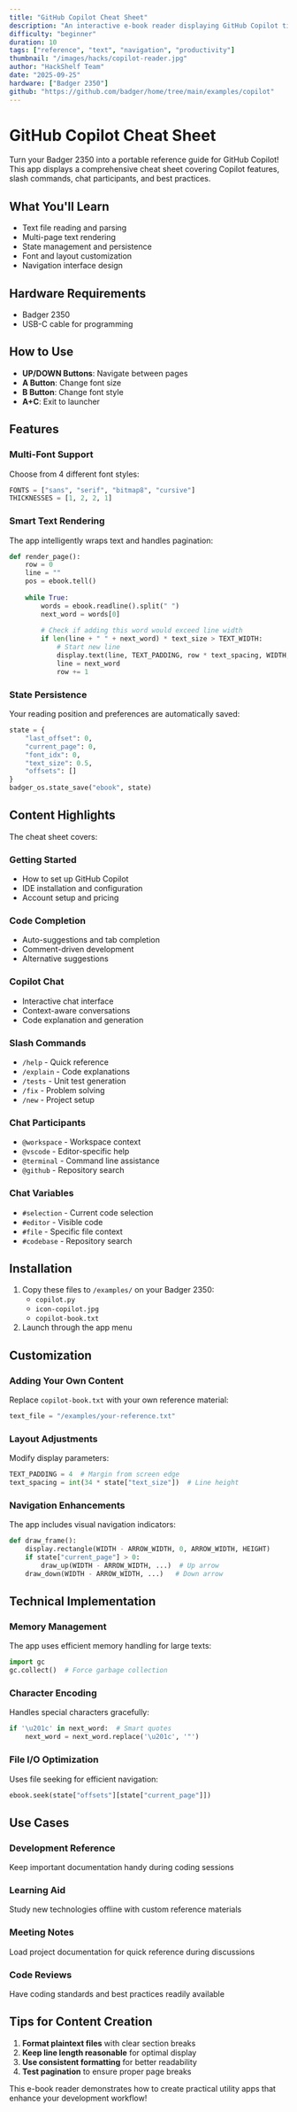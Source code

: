 ```yaml
---
title: "GitHub Copilot Cheat Sheet"
description: "An interactive e-book reader displaying GitHub Copilot tips, tricks, and documentation right on your badge."
difficulty: "beginner"
duration: 10
tags: ["reference", "text", "navigation", "productivity"]
thumbnail: "/images/hacks/copilot-reader.jpg"
author: "HackShelf Team"
date: "2025-09-25"
hardware: ["Badger 2350"]
github: "https://github.com/badger/home/tree/main/examples/copilot"
---
```


# GitHub Copilot Cheat Sheet

Turn your Badger 2350 into a portable reference guide for GitHub Copilot! This app displays a comprehensive cheat sheet covering Copilot features, slash commands, chat participants, and best practices.

## What You'll Learn

- Text file reading and parsing
- Multi-page text rendering
- State management and persistence
- Font and layout customization
- Navigation interface design

## Hardware Requirements

- Badger 2350
- USB-C cable for programming

## How to Use

- **UP/DOWN Buttons**: Navigate between pages
- **A Button**: Change font size
- **B Button**: Change font style
- **A+C**: Exit to launcher

## Features

### Multi-Font Support
Choose from 4 different font styles:
```python
FONTS = ["sans", "serif", "bitmap8", "cursive"]
THICKNESSES = [1, 2, 2, 1]
```

### Smart Text Rendering
The app intelligently wraps text and handles pagination:
```python
def render_page():
    row = 0
    line = ""
    pos = ebook.tell()
    
    while True:
        words = ebook.readline().split(" ")
        next_word = words[0]
        
        # Check if adding this word would exceed line width
        if len(line + " " + next_word) * text_size > TEXT_WIDTH:
            # Start new line
            display.text(line, TEXT_PADDING, row * text_spacing, WIDTH, text_size)
            line = next_word
            row += 1
```

### State Persistence
Your reading position and preferences are automatically saved:
```python
state = {
    "last_offset": 0,
    "current_page": 0,
    "font_idx": 0,
    "text_size": 0.5,
    "offsets": []
}
badger_os.state_save("ebook", state)
```

## Content Highlights

The cheat sheet covers:

### Getting Started
- How to set up GitHub Copilot
- IDE installation and configuration
- Account setup and pricing

### Code Completion
- Auto-suggestions and tab completion
- Comment-driven development
- Alternative suggestions

### Copilot Chat
- Interactive chat interface
- Context-aware conversations
- Code explanation and generation

### Slash Commands
- `/help` - Quick reference
- `/explain` - Code explanations
- `/tests` - Unit test generation
- `/fix` - Problem solving
- `/new` - Project setup

### Chat Participants
- `@workspace` - Workspace context
- `@vscode` - Editor-specific help
- `@terminal` - Command line assistance
- `@github` - Repository search

### Chat Variables
- `#selection` - Current code selection
- `#editor` - Visible code
- `#file` - Specific file context
- `#codebase` - Repository search

## Installation

1. Copy these files to `/examples/` on your Badger 2350:
   - `copilot.py`
   - `icon-copilot.jpg`
   - `copilot-book.txt`
2. Launch through the app menu

## Customization

### Adding Your Own Content
Replace `copilot-book.txt` with your own reference material:
```python
text_file = "/examples/your-reference.txt"
```

### Layout Adjustments
Modify display parameters:
```python
TEXT_PADDING = 4  # Margin from screen edge
text_spacing = int(34 * state["text_size"])  # Line height
```

### Navigation Enhancements
The app includes visual navigation indicators:
```python
def draw_frame():
    display.rectangle(WIDTH - ARROW_WIDTH, 0, ARROW_WIDTH, HEIGHT)
    if state["current_page"] > 0:
        draw_up(WIDTH - ARROW_WIDTH, ...)  # Up arrow
    draw_down(WIDTH - ARROW_WIDTH, ...)   # Down arrow
```

## Technical Implementation

### Memory Management
The app uses efficient memory handling for large texts:
```python
import gc
gc.collect()  # Force garbage collection
```

### Character Encoding
Handles special characters gracefully:
```python
if '\u201c' in next_word:  # Smart quotes
    next_word = next_word.replace('\u201c', '"')
```

### File I/O Optimization
Uses file seeking for efficient navigation:
```python
ebook.seek(state["offsets"][state["current_page"]])
```

## Use Cases

### Development Reference
Keep important documentation handy during coding sessions

### Learning Aid
Study new technologies offline with custom reference materials

### Meeting Notes
Load project documentation for quick reference during discussions

### Code Reviews
Have coding standards and best practices readily available

## Tips for Content Creation

1. **Format plaintext files** with clear section breaks
2. **Keep line length reasonable** for optimal display
3. **Use consistent formatting** for better readability
4. **Test pagination** to ensure proper page breaks

This e-book reader demonstrates how to create practical utility apps that enhance your development workflow!